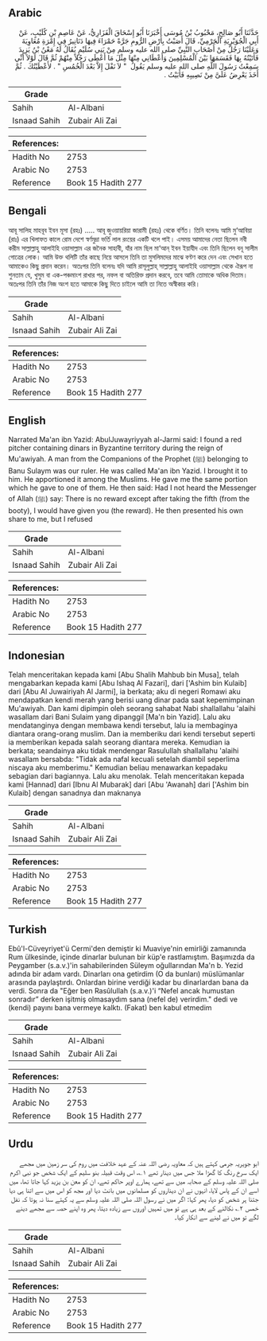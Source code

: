 ## Arabic


<div dir="rtl" lang="ar" style={{fontSize:'larger',backgroundColor:'#f8f9fa',padding:20}}>
حَدَّثَنَا أَبُو صَالِحٍ، مَحْبُوبُ بْنُ مُوسَى أَخْبَرَنَا أَبُو إِسْحَاقَ الْفَزَارِيُّ، عَنْ عَاصِمِ بْنِ كُلَيْبٍ، عَنْ أَبِي الْجُوَيْرِيَةِ الْجَرْمِيِّ، قَالَ أَصَبْتُ بِأَرْضِ الرُّومِ جَرَّةً حَمْرَاءَ فِيهَا دَنَانِيرُ فِي إِمْرَةِ مُعَاوِيَةَ وَعَلَيْنَا رَجُلٌ مِنْ أَصْحَابِ النَّبِيِّ صلى الله عليه وسلم مِنْ بَنِي سُلَيْمٍ يُقَالُ لَهُ مَعْنُ بْنُ يَزِيدَ فَأَتَيْتُهُ بِهَا فَقَسَمَهَا بَيْنَ الْمُسْلِمِينَ وَأَعْطَانِي مِنْهَا مِثْلَ مَا أَعْطَى رَجُلاً مِنْهُمْ ثُمَّ قَالَ لَوْلاَ أَنِّي سَمِعْتُ رَسُولَ اللَّهِ صلى الله عليه وسلم يَقُولُ ‏ "‏ لاَ نَفْلَ إِلاَّ بَعْدَ الْخُمُسِ ‏"‏ ‏.‏ لأَعْطَيْتُكَ ‏.‏ ثُمَّ أَخَذَ يَعْرِضُ عَلَىَّ مِنْ نَصِيبِهِ فَأَبَيْتُ ‏.‏
</div>
<div style={{backgroundColor:'#f8f9fa',padding:20, marginBottom: 10}}><table> <thead> <tr> <th>Grade</th> <th></th> </tr> </thead> <tbody> <tr><td>Sahih</td><td>Al-Albani</td></tr><tr><td>Isnaad Sahih</td><td>Zubair Ali Zai</td></tr></tbody></table><table> <thead> <tr> <th>References:</th> <th></th> </tr> </thead> <tbody><tr><td>Hadith No</td><td>2753</td></tr><tr><td>Arabic No</td><td>2753</td></tr><tr><td>Reference</td><td>Book 15 Hadith 277</td></tr></tbody></table></div>

## Bengali


<div dir="ltr" lang="bn" style={{fontSize:'larger',backgroundColor:'#f8f9fa',padding:20}}>
আবূ সালিহ মাহবূব ইবন মূসা (রহঃ) ..... আবূ জুওয়ায়রিয়া জারামী (রহঃ) থেকে বর্ণিত। তিনি বলেনঃ আমি মু‘আবিয়া (রাঃ) এর খিলাফত কালে রোম দেশে স্বর্ণমুদ্রা ভর্তি লাল রংয়ের একটি থলে পাই। এসময় আমাদের নেতা ছিলেন নবী করীম সাল্লাল্লাহু আলাইহি ওয়াসাল্লাম এর জনৈক সাহাবী, যাঁর নাম ছিল মা‘আন্ ইবন ইয়াযীদ এবং তিনি ছিলেন বনূ সালীম গোত্রের লোক। আমি উক্ত থলিটি তাঁর কাছে নিয়ে আসলে তিনি তা মুসলিমদের মাঝে বণ্টণ করে দেন এবং সেখান হতে আমাকেও কিছু প্রদান করেন। অতঃপর তিনি বলেনঃ যদি আমি রাসূলুল্লাহ্ সাল্লাল্লাহু আলাইহি ওয়াসাল্লাম থেকে ঐরূপ না শুনতাম যে, খুসুম বা এক-পঞ্চমাংশ রাখার পর, নফল বা অতিরিক্ত প্রদান করবে, তবে আমি তোমাকে অধিক দিতাম। অতঃপর তিনি তাঁর নিজ অংশ হতে আমাকে কিছু দিতে চাইলে আমি তা নিতে অস্বীকার করি।
</div>
<div style={{backgroundColor:'#f8f9fa',padding:20, marginBottom: 10}}><table> <thead> <tr> <th>Grade</th> <th></th> </tr> </thead> <tbody> <tr><td>Sahih</td><td>Al-Albani</td></tr><tr><td>Isnaad Sahih</td><td>Zubair Ali Zai</td></tr></tbody></table><table> <thead> <tr> <th>References:</th> <th></th> </tr> </thead> <tbody><tr><td>Hadith No</td><td>2753</td></tr><tr><td>Arabic No</td><td>2753</td></tr><tr><td>Reference</td><td>Book 15 Hadith 277</td></tr></tbody></table></div>

## English


<div dir="ltr" lang="en" style={{fontSize:'larger',backgroundColor:'#f8f9fa',padding:20}}>
Narrated Ma'an ibn Yazid: AbulJuwayriyyah al-Jarmi said: I found a red pitcher containing dinars in Byzantine territory during the reign of Mu'awiyah. A man from the Companions of the Prophet (ﷺ) belonging to Banu Sulaym was our ruler. He was called Ma'an ibn Yazid. I brought it to him. He apportioned it among the Muslims. He gave me the same portion which he gave to one of them. He then said: Had I not heard the Messenger of Allah (ﷺ) say: There is no reward except after taking the fifth (from the booty), I would have given you (the reward). He then presented his own share to me, but I refused
</div>
<div style={{backgroundColor:'#f8f9fa',padding:20, marginBottom: 10}}><table> <thead> <tr> <th>Grade</th> <th></th> </tr> </thead> <tbody> <tr><td>Sahih</td><td>Al-Albani</td></tr><tr><td>Isnaad Sahih</td><td>Zubair Ali Zai</td></tr></tbody></table><table> <thead> <tr> <th>References:</th> <th></th> </tr> </thead> <tbody><tr><td>Hadith No</td><td>2753</td></tr><tr><td>Arabic No</td><td>2753</td></tr><tr><td>Reference</td><td>Book 15 Hadith 277</td></tr></tbody></table></div>

## Indonesian


<div dir="ltr" lang="id" style={{fontSize:'larger',backgroundColor:'#f8f9fa',padding:20}}>
Telah menceritakan kepada kami [Abu Shalih Mahbub bin Musa], telah mengabarkan kepada kami [Abu Ishaq Al Fazari], dari ['Ashim bin Kulaib] dari [Abu Al Juwairiyah Al Jarmi], ia berkata; aku di negeri Romawi aku mendapatkan kendi merah yang berisi uang dinar pada saat kepemimpinan Mu'awiyah. Dan kami dipimpin oleh seorang sahabat Nabi shallallahu 'alaihi wasallam dari Bani Sulaim yang dipanggil [Ma'n bin Yazid]. Lalu aku mendatanginya dengan membawa kendi tersebut, lalu ia membaginya diantara orang-orang muslim. Dan ia memberiku dari kendi tersebut seperti ia memberikan kepada salah seorang diantara mereka. Kemudian ia berkata; seandainya aku tidak mendengar Rasulullah shallallahu 'alaihi wasallam bersabda: "Tidak ada nafal kecuali setelah diambil seperlima niscaya aku memberimu." Kemudian beliau menawarkan kepadaku sebagian dari bagiannya. Lalu aku menolak. Telah menceritakan kepada kami [Hannad] dari [Ibnu Al Mubarak] dari [Abu 'Awanah] dari ['Ashim bin Kulaib] dengan sanadnya dan maknanya
</div>
<div style={{backgroundColor:'#f8f9fa',padding:20, marginBottom: 10}}><table> <thead> <tr> <th>Grade</th> <th></th> </tr> </thead> <tbody> <tr><td>Sahih</td><td>Al-Albani</td></tr><tr><td>Isnaad Sahih</td><td>Zubair Ali Zai</td></tr></tbody></table><table> <thead> <tr> <th>References:</th> <th></th> </tr> </thead> <tbody><tr><td>Hadith No</td><td>2753</td></tr><tr><td>Arabic No</td><td>2753</td></tr><tr><td>Reference</td><td>Book 15 Hadith 277</td></tr></tbody></table></div>

## Turkish


<div dir="ltr" lang="tr" style={{fontSize:'larger',backgroundColor:'#f8f9fa',padding:20}}>
Ebû'l-Cüveyriyet'ü Cermi'den demiştir ki Muaviye'nin emirliği zamanında Rum ülkesinde, içinde dinarlar bulunan bir küp'e rastlamıştım. Başımızda da Peygamber (s.a.v.)'in sahabilerinden Süleym oğullarından Ma'n b. Yezid adında bir adam vardı. Dinarları ona getirdim (O da bunları) müslümanlar arasında paylaştırdı. Onlardan birine verdiği kadar bu dinarlardan bana da verdi. Sonra da "Eğer ben Rasûlullah (s.a.v.)'i “Nefel ancak humustan sonradır” derken işitmiş olmasaydım sana (nefel de) verirdim." dedi ve (kendi) payını bana vermeye kalktı. (Fakat) ben kabul etmedim
</div>
<div style={{backgroundColor:'#f8f9fa',padding:20, marginBottom: 10}}><table> <thead> <tr> <th>Grade</th> <th></th> </tr> </thead> <tbody> <tr><td>Sahih</td><td>Al-Albani</td></tr><tr><td>Isnaad Sahih</td><td>Zubair Ali Zai</td></tr></tbody></table><table> <thead> <tr> <th>References:</th> <th></th> </tr> </thead> <tbody><tr><td>Hadith No</td><td>2753</td></tr><tr><td>Arabic No</td><td>2753</td></tr><tr><td>Reference</td><td>Book 15 Hadith 277</td></tr></tbody></table></div>

## Urdu


<div dir="rtl" lang="ur" style={{fontSize:'larger',backgroundColor:'#f8f9fa',padding:20}}>
ابو جویریہ جرمی کہتے ہیں کہ معاویہ رضی اللہ عنہ کے عہد خلافت میں روم کی سر زمین میں مجھے ایک سرخ رنگ کا گھڑا ملا جس میں دینار تھے ۱؎، اس وقت قبیلہ بنو سلیم کے ایک شخص جو نبی اکرم صلی اللہ علیہ وسلم کے صحابہ میں سے تھے، ہمارے اوپر حاکم تھے، ان کو معن بن یزید کہا جاتا تھا، میں اسے ان کے پاس لایا، انہوں نے ان دیناروں کو مسلمانوں میں بانٹ دیا اور مجھ کو اس میں سے اتنا ہی دیا جتنا ہر شخص کو دیا، پھر کہا: اگر میں نے رسول اللہ صلی اللہ علیہ وسلم سے یہ کہتے سنا نہ ہوتا کہ نفل خمس ۲؎ نکالنے کے بعد ہی ہے تو میں تمہیں اوروں سے زیادہ دیتا، پھر وہ اپنے حصہ سے مجھے دینے لگے تو میں نے لینے سے انکار کیا۔
</div>
<div style={{backgroundColor:'#f8f9fa',padding:20, marginBottom: 10}}><table> <thead> <tr> <th>Grade</th> <th></th> </tr> </thead> <tbody> <tr><td>Sahih</td><td>Al-Albani</td></tr><tr><td>Isnaad Sahih</td><td>Zubair Ali Zai</td></tr></tbody></table><table> <thead> <tr> <th>References:</th> <th></th> </tr> </thead> <tbody><tr><td>Hadith No</td><td>2753</td></tr><tr><td>Arabic No</td><td>2753</td></tr><tr><td>Reference</td><td>Book 15 Hadith 277</td></tr></tbody></table></div>